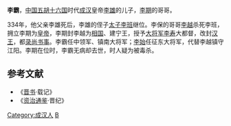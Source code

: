 '''李霸'''，[[中国|中国]][[五胡十六国|五胡十六国]]时代[[成汉|成汉]]皇帝[[李雄_(十六國)|李雄]]的儿子，[[李期|李期]]的哥哥。

334年，他父亲李雄死后，李雄的侄子[[太子|太子]][[李班_(成汉)|李班]]继位。李保的哥哥[[李越|李越]]杀死李班，拥立李期为[[皇帝|皇帝]]，李期封李越为[[相国|相国]]、建宁王，授予[[大将军_(东亚)|大将军]][[李寿|李寿]]大都督，改封[[汉王|汉王]]，都[[录尚书事|录尚书事]]。李霸任中领军、镇南大将军；[[李始|李始]]任征东大将军，代替李越镇守江阳。李期在位时，李霸无病却去世，时人疑为被毒杀。

==参考文献==
*《[[晋书|晋书]]·载记》
*《[[资治通鉴|资治通鉴]]·晋纪》

[[Category:成汉人|Category:成汉人]]
[[Category:李姓|B]]